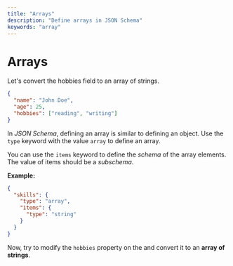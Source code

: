 ```yaml
---
title: "Arrays"
description: "Define arrays in JSON Schema"
keywords: "array"
---
```


# Arrays

Let's convert the hobbies field to an array of strings. 
  
```json highlightLineStart={4}
{
  "name": "John Doe",
  "age": 25,
  "hobbies": ["reading", "writing"]
}
```


In _JSON Schema_, defining an array is similar to defining an object. Use the `type` keyword with the value `array` to define an array. 

You can use the `items` keyword to define the *schema* of the array elements. The value of items should be a *subschema*.

**Example:**
```json
{
  "skills": {
    "type": "array",
    "items": {
      "type": "string"
    }
  }
}
```


Now, try to modify the `hobbies` property on the <SideEditorLink/> and convert it to an **array of strings**.

